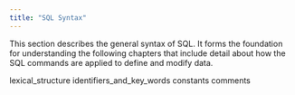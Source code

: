 ```yaml
---
title: "SQL Syntax"
---
```


<div id="sql_syntax" class="registered_link"></div>

This section describes the general syntax of SQL. It forms the foundation for understanding the following chapters that include detail about how the SQL commands are applied to define and modify data.

<div class="toctree" maxdepth="3">

lexical_structure identifiers_and_key_words constants comments

</div>
